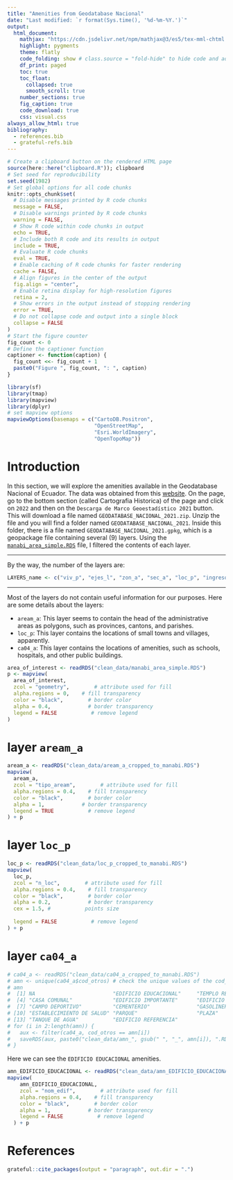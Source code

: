 ```yaml
---
title: "Amenities from Geodatabase Nacional"
date: "Last modified: `r format(Sys.time(), '%d-%m-%Y.')`"
output:
  html_document:
    mathjax: "https://cdn.jsdelivr.net/npm/mathjax@3/es5/tex-mml-chtml.js"
    highlight: pygments
    theme: flatly
    code_folding: show # class.source = "fold-hide" to hide code and add a button to show it
    df_print: paged
    toc: true
    toc_float:
      collapsed: true
      smooth_scroll: true
    number_sections: true
    fig_caption: true
    code_download: true
    css: visual.css
always_allow_html: true
bibliography: 
  - references.bib
  - grateful-refs.bib
---
```


```r
# Create a clipboard button on the rendered HTML page
source(here::here("clipboard.R")); clipboard
# Set seed for reproducibility
set.seed(1982) 
# Set global options for all code chunks
knitr::opts_chunk$set(
  # Disable messages printed by R code chunks
  message = FALSE,    
  # Disable warnings printed by R code chunks
  warning = FALSE,    
  # Show R code within code chunks in output
  echo = TRUE,        
  # Include both R code and its results in output
  include = TRUE,     
  # Evaluate R code chunks
  eval = TRUE,       
  # Enable caching of R code chunks for faster rendering
  cache = FALSE,      
  # Align figures in the center of the output
  fig.align = "center",
  # Enable retina display for high-resolution figures
  retina = 2,
  # Show errors in the output instead of stopping rendering
  error = TRUE,
  # Do not collapse code and output into a single block
  collapse = FALSE
)
# Start the figure counter
fig_count <- 0
# Define the captioner function
captioner <- function(caption) {
  fig_count <<- fig_count + 1
  paste0("Figure ", fig_count, ": ", caption)
}
```


```r
library(sf)
library(tmap)
library(mapview)
library(dplyr)
# set mapview options
mapviewOptions(basemaps = c("CartoDB.Positron",
                            "OpenStreetMap",
                            "Esri.WorldImagery",
                            "OpenTopoMap"))
```

# Introduction

In this section, we will explore the amenities available in the Geodatabase Nacional of Ecuador. The data was obtained from this [website](https://www.ecuadorencifras.gob.ec/documentos/web-inec/Geografia_Estadistica/Micrositio_geoportal/index.html). On the page, go to the bottom section (called Cartografia Historica) of the page and click on `2022` and then on the `Descarga de Marco Geoestadístico 2021` button. This will download a file named `GEODATABASE_NACIONAL_2021.zip`. Unzip the file and you will find a folder named `GEODATABASE_NACIONAL_2021`. Inside this folder, there is a file named `GEODATABASE_NACIONAL_2021.gpkg`, which is a geopackage file containing several (9) layers. Using the [`manabi_area_simple.RDS`](https://github.com/leninrafaelrierasegura/manabi/blob/main/clean_data/manabi_area_simple.RDS) file, I filtered the contents of each layer.

---

By the way, the number of the layers are:

```r
LAYERS_name <- c("viv_p", "ejes_l", "zon_a", "sec_a", "loc_p", "ingresos_l", "ca04_a", "aream_a", "man_a")
```

---

Most of the layers do not contain useful information for our purposes. Here are some details about the layers:

- `aream_a`: This layer seems to contain the head of the administrative areas as polygons, such as provinces, cantons, and parishes.
- `loc_p`: This layer contains the locations of small towns and villages, apparently.
- `ca04_a`: This layer contains the locations of amenities, such as schools, hospitals, and other public buildings.


```r
area_of_interest <- readRDS("clean_data/manabi_area_simple.RDS")
p <- mapview(
  area_of_interest,
  zcol = "geometry",        # attribute used for fill
  alpha.regions = 0,    # fill transparency
  color = "black",        # border color
  alpha = 0.4,            # border transparency
  legend = FALSE           # remove legend
)
```

# layer `aream_a`



```r
aream_a <- readRDS("clean_data/aream_a_cropped_to_manabi.RDS")
mapview(
  aream_a,
  zcol = "tipo_aream",        # attribute used for fill
  alpha.regions = 0.4,    # fill transparency
  color = "black",        # border color
  alpha = 1,            # border transparency
  legend = TRUE           # remove legend
) + p
```

# layer `loc_p`


```r
loc_p <- readRDS("clean_data/loc_p_cropped_to_manabi.RDS")
mapview(
  loc_p,
  zcol = "n_loc",        # attribute used for fill
  alpha.regions = 0.4,    # fill transparency
  color = "black",        # border color
  alpha = 0.2,            # border transparency
  cex = 1.5, #           points size
  
  legend = FALSE           # remove legend
) + p
```


# layer `ca04_a`

```r
# ca04_a <- readRDS("clean_data/ca04_a_cropped_to_manabi.RDS")
# amn <- unique(ca04_a$cod_otros) # check the unique values of the cod_otros column
# amn
#  [1] NA                         "EDIFICIO EDUCACIONAL"     "TEMPLO RELIGIOSO"        
#  [4] "CASA COMUNAL"             "EDIFICIO IMPORTANTE"      "EDIFICIO DE REFERENCIA"  
#  [7] "CAMPO DEPORTIVO"          "CEMENTERIO"               "GASOLINERA"              
# [10] "ESTABLECIMIENTO DE SALUD" "PARQUE"                   "PLAZA"                   
# [13] "TANQUE DE AGUA"           "EDIFICIO REFERENCIA" 
# for (i in 2:length(amn)) {
#   aux <- filter(ca04_a, cod_otros == amn[i])
#   saveRDS(aux, paste0("clean_data/amn_", gsub(" ", "_", amn[i]), ".RDS"))
# }
```

Here we can see the `EDIFICIO EDUCACIONAL` amenities.

```r
amn_EDIFICIO_EDUCACIONAL <- readRDS("clean_data/amn_EDIFICIO_EDUCACIONAL.RDS")
mapview(
    amn_EDIFICIO_EDUCACIONAL,
    zcol = "nom_edif",        # attribute used for fill
    alpha.regions = 0.4,    # fill transparency
    color = "black",        # border color
    alpha = 1,            # border transparency
    legend = FALSE           # remove legend
  ) + p
```




# References 

```r
grateful::cite_packages(output = "paragraph", out.dir = ".")
```




